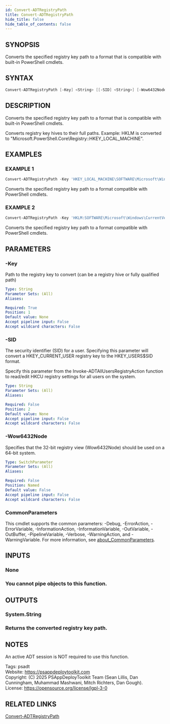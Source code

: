 ```yaml
---
id: Convert-ADTRegistryPath
title: Convert-ADTRegistryPath
hide_title: false
hide_table_of_contents: false
---
```


## SYNOPSIS

Converts the specified registry key path to a format that is compatible with built-in PowerShell cmdlets.

## SYNTAX

```powershell
Convert-ADTRegistryPath [-Key] <String> [[-SID] <String>] [-Wow6432Node] [<CommonParameters>]
```

## DESCRIPTION

Converts the specified registry key path to a format that is compatible with built-in PowerShell cmdlets.

Converts registry key hives to their full paths.
Example: HKLM is converted to "Microsoft.PowerShell.Core\Registry::HKEY_LOCAL_MACHINE".

## EXAMPLES

### EXAMPLE 1

```powershell
Convert-ADTRegistryPath -Key 'HKEY_LOCAL_MACHINE\SOFTWARE\Microsoft\Windows\CurrentVersion\Uninstall\{1AD147D0-BE0E-3D6C-AC11-64F6DC4163F1}'
```

Converts the specified registry key path to a format compatible with PowerShell cmdlets.

### EXAMPLE 2

```powershell
Convert-ADTRegistryPath -Key 'HKLM:SOFTWARE\Microsoft\Windows\CurrentVersion\Uninstall\{1AD147D0-BE0E-3D6C-AC11-64F6DC4163F1}'
```

Converts the specified registry key path to a format compatible with PowerShell cmdlets.

## PARAMETERS

### -Key

Path to the registry key to convert (can be a registry hive or fully qualified path)

```yaml
Type: String
Parameter Sets: (All)
Aliases:

Required: True
Position: 1
Default value: None
Accept pipeline input: False
Accept wildcard characters: False
```

### -SID

The security identifier (SID) for a user.
Specifying this parameter will convert a HKEY_CURRENT_USER registry key to the HKEY_USERS\$SID format.

Specify this parameter from the Invoke-ADTAllUsersRegistryAction function to read/edit HKCU registry settings for all users on the system.

```yaml
Type: String
Parameter Sets: (All)
Aliases:

Required: False
Position: 2
Default value: None
Accept pipeline input: False
Accept wildcard characters: False
```

### -Wow6432Node

Specifies that the 32-bit registry view (Wow6432Node) should be used on a 64-bit system.

```yaml
Type: SwitchParameter
Parameter Sets: (All)
Aliases:

Required: False
Position: Named
Default value: False
Accept pipeline input: False
Accept wildcard characters: False
```

### CommonParameters

This cmdlet supports the common parameters: -Debug, -ErrorAction, -ErrorVariable, -InformationAction, -InformationVariable, -OutVariable, -OutBuffer, -PipelineVariable, -Verbose, -WarningAction, and -WarningVariable. For more information, see [about_CommonParameters](http://go.microsoft.com/fwlink/?LinkID=113216).

## INPUTS

### None

### You cannot pipe objects to this function.
## OUTPUTS

### System.String

### Returns the converted registry key path.
## NOTES
An active ADT session is NOT required to use this function.

Tags: psadt<br />
Website: https://psappdeploytoolkit.com<br />
Copyright: (C) 2025 PSAppDeployToolkit Team (Sean Lillis, Dan Cunningham, Muhammad Mashwani, Mitch Richters, Dan Gough).<br />
License: https://opensource.org/license/lgpl-3-0

## RELATED LINKS

[Convert-ADTRegistryPath](./Convert-ADTRegistryPath.mdx)
